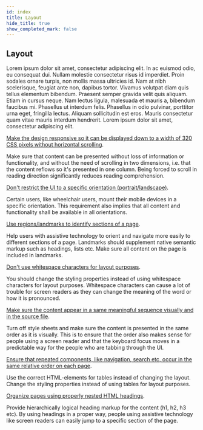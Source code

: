 ```yaml
---
id: index
title: Layout
hide_title: true
show_completed_mark: false
---
```



<Card icon="📐">

## Layout

Lorem ipsum dolor sit amet, consectetur adipiscing elit. In ac euismod odio, eu consequat dui. Nullam molestie consectetur risus id imperdiet. Proin sodales ornare turpis, non mollis massa ultricies id. Nam at nibh scelerisque, feugiat ante non, dapibus tortor. Vivamus volutpat diam quis tellus elementum bibendum. Praesent semper gravida velit quis aliquam. Etiam in cursus neque. Nam lectus ligula, malesuada et mauris a, bibendum faucibus mi. Phasellus ut interdum felis. Phasellus in odio pulvinar, porttitor urna eget, fringilla lectus. Aliquam sollicitudin est eros. Mauris consectetur quam vitae mauris interdum hendrerit. Lorem ipsum dolor sit amet, consectetur adipiscing elit.

</Card>


<CategoryItem id="responsiveness">

[Make the design responsive so it can be displayed down to a width of 320 CSS pixels without horizontal scrolling](responsiveness.md).

Make sure that content can be presented without loss of information or functionality, and without the need of scrolling in two dimensions, i.e. that the content reflows so it's presented in one column. Being forced to scroll in reading direction significantly reduces reading comprehension. 

</CategoryItem>


<CategoryItem id="orientation">

[Don't restrict the UI to a specific orientation (portrait/landscape)](orientation.md).

Certain users, like wheelchair users, mount their mobile devices in a specific orientation.
This requirement also implies that all content and functionality shall be available in all orientations.

</CategoryItem>


<CategoryItem id="regions">

[Use regions/landmarks to identify sections of a page](regions.md).

Help users with assistive technology to orient and navigate more easily to different sections of a page. Landmarks should supplement native semantic markup such as headings, lists etc. Make sure all content on the page is included in landmarks.

</CategoryItem>


<CategoryItem id="whitespace">

[Don't use whitespace characters for layout purposes](whitespace.md).

You should change the styling properties instead of using whitespace characters for layout purposes. Whitespace characters can cause a lot of trouble for screen readers as they can change the meaning of the word or how it is pronounced.

</CategoryItem>


<CategoryItem id="meaningful-sequence">

[Make sure the content appear in a same meaningful sequence visually and in the source file](meaningful-sequence.md).

Turn off style sheets and make sure the content is presented in the same order as it is visually. This is to ensure that the order also makes sense for people using a screen reader and that the keyboard focus moves in a predictable way for the people who are tabbing through the UI. 

</CategoryItem>


<CategoryItem id="repeated-component-occurance">

[Ensure that repeated components, like navigation, search etc, occur in the same relative order on each page](repeated-components.md).

Use the correct HTML-elements for tables instead of changing the layout. Change the styling properties instead of using tables for layout purposes.

</CategoryItem>


<CategoryItem id="nested-headings">

[Organize pages using properly nested HTML headings](nested-headings.md).

Provide hierarchically logical heading markup for the content (h1, h2, h3 etc). By using headings in a proper way, people using assistive technology like screen readers can easily jump to a specific section of the page.

</CategoryItem>

